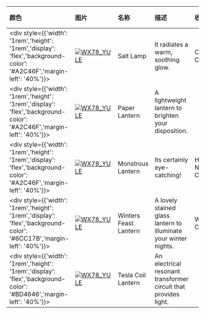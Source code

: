 | 颜色                                                                                                                        | 图片                                                                                                                                                                 | 名称                    | 描述                                                              | 收集             | 品质    | 交易 |
| :-------------------------------------------------------------------------------------------------------------------------- | :------------------------------------------------------------------------------------------------------------------------------------------------------------------- | :---------------------- | :---------------------------------------------------------------- | :--------------- | :------ | :--- |
| <div style={{'width': '1rem','height': '1rem','display': 'flex','background-color': '#A2C46F','margin-left': '40%'}}></div> | [![WX78_YULE](https://items.kleientertainment.com/images/DST/LANTERN_CRYSTAL/small)](https://items.kleientertainment.com/images/DST/LANTERN_CRYSTAL/small)                                                             | Salt Lamp                                 | It radiates a warm, soothing glow.                                                                                                                                                                                                                                                                                                         | Crystalline Collection          | Loyal                    | 否   |
| <div style={{'width': '1rem','height': '1rem','display': 'flex','background-color': '#A2C46F','margin-left': '40%'}}></div> | [![WX78_YULE](https://items.kleientertainment.com/images/DST/LANTERN_FLOWER/small)](https://items.kleientertainment.com/images/DST/LANTERN_FLOWER/small)                                                               | Paper Lantern                             | A lightweight lantern to brighten your disposition.                                                                                                                                                                                                                                                                                        |                                 | Loyal                    | 否   |
| <div style={{'width': '1rem','height': '1rem','display': 'flex','background-color': '#A2C46F','margin-left': '40%'}}></div> | [![WX78_YULE](https://items.kleientertainment.com/images/DST/LANTERN_MUMMY/small)](https://items.kleientertainment.com/images/DST/LANTERN_MUMMY/small)                                                                 | Monstrous Lantern                         | Its certainly eye-catching!                                                                                                                                                                                                                                                                                                               | Hallowed Nights Collection      | Loyal                    | 否   |
| <div style={{'width': '1rem','height': '1rem','display': 'flex','background-color': '#6CC17B','margin-left': '40%'}}></div> | [![WX78_YULE](https://items.kleientertainment.com/images/DST/LANTERN_WINTER/small)](https://items.kleientertainment.com/images/DST/LANTERN_WINTER/small)                                                               | Winters Feast Lantern                    | A lovely stained glass lantern to illuminate your winter nights.                                                                                                                                                                                                                                                                           | Winter Collection               | Timeless                 | 否   |
| <div style={{'width': '1rem','height': '1rem','display': 'flex','background-color': '#BD4646','margin-left': '40%'}}></div> | [![WX78_YULE](https://items.kleientertainment.com/images/DST/LANTERN_TESLA/small)](https://items.kleientertainment.com/images/DST/LANTERN_TESLA/small)                                                                 | Tesla Coil Lantern                        | An electrical resonant transformer circuit that provides light.                                                                                                                                                                                                                                                                            |                                 | Elegant                  | 是   |
